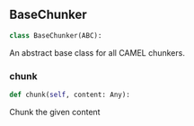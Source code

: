 <a id="camel.utils.chunker.base"></a>

<a id="camel.utils.chunker.base.BaseChunker"></a>

## BaseChunker

```python
class BaseChunker(ABC):
```

An abstract base class for all CAMEL chunkers.

<a id="camel.utils.chunker.base.BaseChunker.chunk"></a>

### chunk

```python
def chunk(self, content: Any):
```

Chunk the given content
